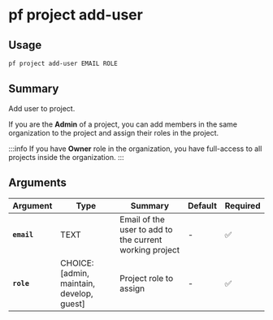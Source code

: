 # pf project add-user

## Usage

```bash
pf project add-user EMAIL ROLE
```

## Summary

Add user to project.

If you are the **Admin** of a project, you can add members in the same organization
to the project and assign their roles in the project.

:::info
If you have **Owner** role in the organization, you have full-access to all projects
inside the organization.
:::

## Arguments

| Argument | Type | Summary | Default | Required | 
|----------|------|---------|---------|----------|
| **`email`** | TEXT | Email of the user to add to the current working project | - | ✅ |
| **`role`** | CHOICE: [admin, maintain, develop, guest] | Project role to assign | - | ✅ |
